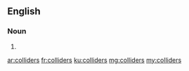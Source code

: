 ==English==

===Noun===
{{head|en|noun plural form}}

# {{plural of|collider|lang=en}}

[[ar:colliders]]
[[fr:colliders]]
[[ku:colliders]]
[[mg:colliders]]
[[my:colliders]]